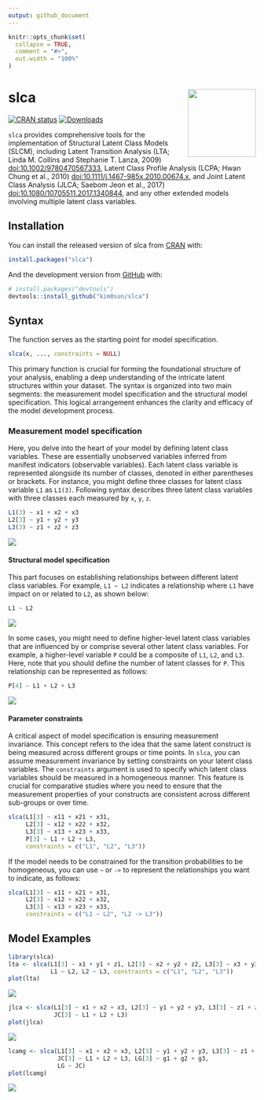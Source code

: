 ```yaml
---
output: github_document
---
```


<!-- README.md is generated from README.Rmd. Please edit that file -->

```r
knitr::opts_chunk$set(
  collapse = TRUE,
  comment = "#>",
  out.width = "100%"
)
```

# slca <a href="https://kim0sun.github.io/slca"><img src="man/figures/logo.png" align="right" height="138" /></a>

<!-- badges: start -->
[![CRAN status](https://www.r-pkg.org/badges/version/slca)](https://CRAN.R-project.org/package=slca)
[![Downloads](https://cranlogs.r-pkg.org/badges/grand-total/slca?color=blue)](https://r-pkg.org/pkg/slca)
<!-- badges: end -->

`slca` provides comprehensive tools for the implementation of Structural Latent Class Models (SLCM), including Latent Transition Analysis (LTA; Linda M. Collins and Stephanie T. Lanza, 2009) <doi:10.1002/9780470567333>, Latent Class Profile Analysis (LCPA; Hwan Chung et al., 2010) <doi:10.1111/j.1467-985x.2010.00674.x>, and Joint Latent Class Analysis (JLCA; Saebom Jeon et al., 2017) <doi:10.1080/10705511.2017.1340844>, and any other extended models involving multiple latent class variables.

## Installation

You can install the released version of slca from [CRAN](https://CRAN.R-project.org) with:

``` r
install.packages("slca")
```

And the development version from [GitHub](https://github.com/) with:

``` r
# install.packages("devtools")
devtools::install_github("kim0sun/slca")
```

## Syntax
The function \fct{slca} serves as the starting point for model specification.
```r
slca(x, ..., constraints = NULL)
```

This primary function is crucial for forming the foundational structure of your analysis, enabling a deep understanding of the intricate latent structures within your dataset.
The syntax is organized into two main segments: the measurement model specification and the structural model specification. 
This logical arrangement enhances the clarity and efficacy of the model development process.

### Measurement model specification
Here, you delve into the heart of your model by defining latent class variables. 
These are essentially unobserved variables inferred from manifest indicators (observable variables).
Each latent class variable is represented alongside its number of classes, denoted in either parentheses or brackets. 
For instance, you might define three classes for latent class variable `L1` as `L1(3)`.
Following syntax describes three latent class variables with three classes each measured by `x`, `y`, `z`.

```r
L1(3) ~ x1 + x2 + x3
L2[3] ~ y1 + y2 + y3
L3(3) ~ z1 + z2 + z3
```
![](man/figures/syn1.png)

#### Structural model specification
This part focuses on establishing relationships between different latent class variables.
For example, `L1 ~ L2` indicates a relationship where `L1` have impact on or related to `L2`, as shown below:

```r
L1 ~ L2
```
![](man/figures/syn2.png)

In some cases, you might need to define higher-level latent class variables that are influenced by or comprise several other latent class variables.
For example, a higher-level variable `P` could be a composite of `L1`, `L2`, and `L3`. 
Here, note that you should define the number of latent classes for `P`.
This relationship can be represented as follows:

```r
P[4] ~ L1 + L2 + L3
```
![](man/figures/syn3.png)

#### Parameter constraints
A critical aspect of model specification is ensuring measurement invariance.
This concept refers to the idea that the same latent construct is being measured across different groups or time points.
In `slca`, you can assume measurement invariance by setting constraints on your latent class variables.
The `constraints` argument is used to specify which latent class variables should be measured in a homogeneous manner.
This feature is crucial for comparative studies where you need to ensure that the measurement properties of your constructs are consistent across different sub-groups or over time.

```r
slca(L1[3] ~ x11 + x21 + x31, 
     L2[3] ~ x12 + x22 + x32, 
     L3[3] ~ x13 + x23 + x33,
     P[3] ~ L1 + L2 + L3, 
     constraints = c("L1", "L2", "L3"))
```

If the model needs to be constrained for the transition probabilities to be homogeneous, you can use `~` or `->` to represent the relationships you want to indicate, as follows:

```r
slca(L1[3] ~ x11 + x21 + x31, 
     L2[3] ~ x12 + x22 + x32, 
     L3[3] ~ x13 + x23 + x33,
     constraints = c("L1 ~ L2", "L2 -> L3"))
```

## Model Examples

```r
library(slca)
lta <- slca(L1[3] ~ x1 + y1 + z1, L2[3] ~ x2 + y2 + z2, L3[3] ~ x3 + y3 + z3,
            L1 ~ L2, L2 ~ L3, constraints = c("L1", "L2", "L3"))
plot(lta)
```
![](man/figures/lta.png)
```r
jlca <- slca(L1[3] ~ x1 + x2 + x3, L2[3] ~ y1 + y2 + y3, L3[3] ~ z1 + z2 + z3,
             JC[3] ~ L1 + L2 + L3)
plot(jlca)
```
![](man/figures/jlca.png)
```r
lcamg <- slca(L1[3] ~ x1 + x2 + x3, L2[3] ~ y1 + y2 + y3, L3[3] ~ z1 + z2 + z3,
              JC[3] ~ L1 + L2 + L3, LG[3] ~ g1 + g2 + g3, 
              LG ~ JC)
plot(lcamg)
```
![](man/figures/lcamg.png)

